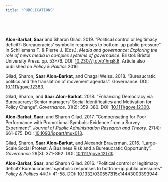 ---
title: "PUBCLICATIONS"
---
<br><br>

**Alon-Barkat, Saar** and Sharon Gilad. 2019. "Political control or legitimacy deficit?: Bureaucracies’ symbolic responses to bottom-up public pressure". In Schillemans T. & Pierre J. (Eds.), *Media and governance: Exploring the role of news media in complex systems of governance*. Bristol: Bristol University Press. pp. 53-76. DOI: [10.2307/j.ctvb1hrq8.8](https://policy.bristoluniversitypress.co.uk/media-and-governance). Article also published on *Policy & Politics* 2016

Gilad, Sharon, **Saar Alon-Barkat**, and Chagai Weiss. 2018. "Bureaucratic politics and the translation of movement agendas". Governance. DOI: [10.1111/gove.12383](https://doi.org/10.1111/gove.12300). 

Gilad, Sharon, and **Saar Alon-Barkat**. 2018. "Enhancing Democracy via Bureaucracy: Senior managers' Social Identificaties and Motivation for Policy Change". *Governance*. 31(2): 359-380. DOI: [10.1111/gove.12300](https://doi.org/10.1111/gove.12300).  

**Alon-Barkat, Saar**, and Sharon Gilad. 2017. "Compensating for Poor Performance with Promotional Symbols: Evidence from a Survey Experiment". *Journal of Public Administration Research and Theory*. 27(4): 661-675. DOI: [10.1093/jopart/mux013](https://doi.org/10.1093/jopart/mux013).  

Gilad, Sharon, **Saar Alon-Barkat**, and Alexandr Braverman. 2016. "Large-Scale Social Protest: A Business Risk and a Bureaucratic Opportunity". *Governance* 29(3): 371-392. DOI: [10.1111/gove.12173](https://doi.org/10.1111/gove.12173).  

**Alon-Barkat, Saar**, and Sharon Gilad. 2016. "Political control or legitimacy deficit? Bureaucracies' symbolic responses to bottom-up public pressures". *Policy & Politics* 44(1): 41-58. DOI: [10.1332/030557315x14443003393944](https://doi.org/10.1332/030557315x14443003393944)





